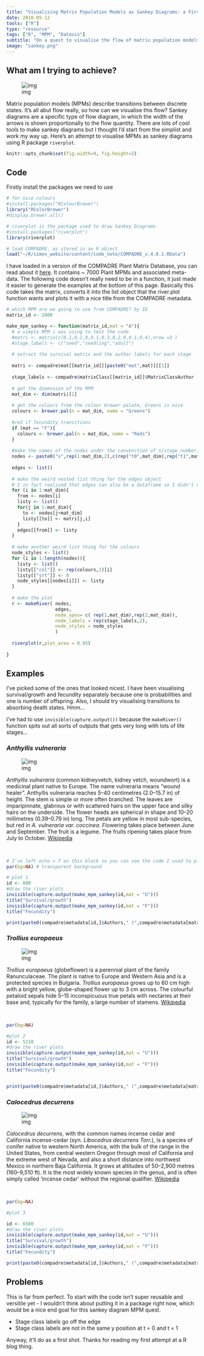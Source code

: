 ```yaml
---
title: "Visualising Matrix Population Models as Sankey Diagrams: a First Attempt with R Package riverplot"
date: 2018-05-12
tools: ["R"]
type: "resource"
tags: ["R", "MPM", "Datavis"]
subtitle: "On a quest to visualise the flow of matrix population models"
image: "sankey.png"
---
```


## What am I trying to achieve?

<div class="row">
<div class="col-md-4">

<div class="img-reponsive">![img](/img/compadre-logo.png)</div>

</div>

<div class="col-md-8">

Matrix population models (MPMs) describe transitions between discrete states. It's all abut flow really, so how can we visualise this flow? Sankey diagrams are a specific type of flow diagram, in which the width of the arrows is shown proportionally to the flow quantity. There are lots of cool tools to make sankey diagrams but I thought I'd start from the simplist and work my way up. Here's an attempt to visualise MPMs as sankey diagrams using R package `riverplot`.

</div>
</div>

```r
knitr::opts_chunk$set(fig.width=9, fig.height=5) 
```

## Code

Firstly install the packages we need to use

```r

# for nice colours
#install.packages("RColourBrewer")
library("RColorBrewer")
#display.brewer.all()

# riverplot is the package used to draw Sankey Diagrams
#install.packages("riverplot")
library(riverplot)

# load COMPADRE, as stored in an R object
load("~/R/simon_website/content/code_note/COMPADRE_v.4.0.1.RData")

```

I have loaded in a version of the COMPADRE Plant Matrix Database, you can read about it [here](https://www.compadre-db.org/). It contains ~ 7000 Plant MPMs and associated meta-data. The following code doesn't really need to be in a function, it just made it easier to generate the examples at the bottom of this page. Basically this code takes the matrix, converts it into the list object that the river.plot function wants and plots it with a nice title from the COMPADRE metadata.

```r
# which MPM are we going to use from COMPADRE? by ID
matrix_id <- 2000

make_mpm_sankey <- function(matrix_id,mat = "A"){
  # a simple MPM i was using to test the code
  #matri <- matrix(c(0.1,0.2,0,0.1,0.3,0.2,0,0.1,0.4),nrow =3 )
  #stage_labels <- c("seed","seedling","adult")
  
  # extract the survival matrix and the author labels for each stage
  
  matri <- compadre$mat[[matrix_id]][paste0("mat",mat)][[1]]
  
  stage_labels <- compadre$matrixClass[[matrix_id]]$MatrixClassAuthor
  
  # get the dimension of the MPM
  mat_dim <- dim(matri)[1]
  
  # get the colours from the colour brewer palate, Greens is nice
  colours <- brewer.pal(n = mat_dim, name = "Greens")
  
  #red if fecundity transitions
  if (mat == "F"){
    colours <- brewer.pal(n = mat_dim, name = "Reds")
  }
  
  #make the names of the nodes under the convenction of s(stage number)t(0 or 1)
  nodes <- paste0("s",rep(1:mat_dim,2),c(rep("t0",mat_dim),rep("t1",mat_dim)))
  
  edges <- list()
  
  # make the weird nested list thing for the edges object
  # I in fact realised that edges can also be a dataframe so I didn't need to do all this loopy faff
  for (i in 1:mat_dim){
    from <- nodes[i]
    listy <- list()
    for(j in 1:mat_dim){
      to <- nodes[j+mat_dim]
      listy[[to]] <- matri[j,i]
    }
    edges[[from]] <- listy
  }
  
  # make another weird list thing for the colours
  node_styles <- list()
  for (i in 1:length(nodes)){
    listy <- list()
    listy[["col"]] <- rep(colours,2)[i]
    listy[["srt"]] <- 0
    node_styles[[nodes[i]]] <- listy
  }
  
  # make the plot
  r <- makeRiver( nodes, 
                  edges, 
                  node_xpos= c( rep(1,mat_dim),rep(2,mat_dim)),
                  node_labels = rep(stage_labels,2),
                  node_styles = node_styles
                  )
  
  riverplot(r,plot_area = 0.95)
  
}

```

## Examples

I've picked some of the ones that looked nicest. I have been visualising survival/growth and fecundity separately because one is probabilities and one is number of offspring. Also, I should try visualising transitions to absorbing death states. Hmm...

I've had to use `invisible(capture.output())` because the `makeRiver()` function spits out all sorts of outputs that gets very long with lots of life stages... 

### *Anthyllis vulneraria*

<div class="row">
<div class="col-md-4">

<div class="img-reponsive">![img](https://www.brc.ac.uk/plantatlas/sites/www.brc.ac.uk.plantatlas/files/styles/largest_1152_870/public/images/Anthyllis%20vulneraria%20Porth%20Towan.JPG?itok=Ss2-SEG7)</div>

</div>

<div class="col-md-8">

*Anthyllis vulneraria* (common kidneyvetch, kidney vetch, woundwort) is a medicinal plant native to Europe. The name vulneraria means "wound healer". Anthyllis vulneraria reaches 5–40 centimetres (2.0–15.7 in) of height. The stem is simple or more often branched. The leaves are imparipinnate, glabrous or with scattered hairs on the upper face and silky hairs on the underside. The flower heads are spherical in shape and 10–20 millimetres (0.39–0.79 in) long. The petals are yellow in most sub-species, but red in *A. vulneraria var. coccinea*. Flowering takes place between June and September. The fruit is a legume. The fruits ripening takes place from July to October. [Wikipedia](https://en.wikipedia.org/wiki/Anthyllis_vulneraria) 

</div>
</div>

<br>

```r
# I've left echo = T on this block so you can see the code I used to plot each sankey diagram
par(bg=NA) # transparent background

# plot 1
id <- 800
#draw the river plots
invisible(capture.output(make_mpm_sankey(id,mat = "U")))
title("Survival/growth")
invisible(capture.output(make_mpm_sankey(id,mat = "F")))
title("Fecundity")

print(paste0(compadre$metadata[id,]$Authors," (",compadre$metadata[matrix_id,]$YearPublication,")"))


```

### *Trollius europaeus*

<div class="row">
<div class="col-md-4">

<div class="img-reponsive">![img](https://upload.wikimedia.org/wikipedia/commons/d/d4/Trollius_europaeus_020503.jpg)</div>

</div>
<div class="col-md-8">

*Trollius europaeus* (globeflower) is a perennial plant of the family Ranunculaceae. The plant is native to Europe and Western Asia and is a protected species in Bulgaria. *Trollius europaeus* grows up to 60 cm high with a bright yellow, globe-shaped flower up to 3 cm across. The colourful petaloid sepals hide 5–15 inconspicuous true petals with nectaries at their base and, typically for the family, a large number of stamens. [Wikipedia](https://en.wikipedia.org/wiki/Trollius_europaeus)

</div>
</div>

<br>

```r
par(bg=NA) 

#plot 2
id <- 5210
#draw the river plots
invisible(capture.output(make_mpm_sankey(id,mat = "U")))
title("Survival/growth")
invisible(capture.output(make_mpm_sankey(id,mat = "F")))
title("Fecundity")


print(paste0(compadre$metadata[id,]$Authors," (",compadre$metadata[matrix_id,]$YearPublication,")"))

```

### *Calocedrus decurrens* 

<div class="row">
<div class="col-md-4">

<div class="img-reponsive">![img](https://upload.wikimedia.org/wikipedia/commons/thumb/1/1c/Calocedrus_decurrens_Yosemite_NP.jpg/260px-Calocedrus_decurrens_Yosemite_NP.jpg)</div>

</div>
<div class="col-md-8">

*Calocedrus decurrens*, with the common names incense cedar and California incense-cedar (syn. *Libocedrus decurrens Torr.*), is a species of conifer native to western North America, with the bulk of the range in the United States, from central western Oregon through most of California and the extreme west of Nevada, and also a short distance into northwest Mexico in northern Baja California. It grows at altitudes of 50–2,900 metres (160–9,510 ft). It is the most widely known species in the genus, and is often simply called 'incense cedar' without the regional qualifier. [Wikipedia](https://en.wikipedia.org/wiki/Calocedrus_decurrens)

</div>
</div>

<br>


```r
par(bg=NA) 

#plot 3

id <- 6500
#draw the river plots
invisible(capture.output(make_mpm_sankey(id,mat = "U")))
title("Survival/growth")
invisible(capture.output(make_mpm_sankey(id,mat = "F")))
title("Fecundity")

print(paste0(compadre$metadata[id,]$Authors," (",compadre$metadata[matrix_id,]$YearPublication,")"))
```

## Problems

This is far from perfect. To start with the code isn't super reusable and versitile yet - I wouldn't think about putting it in a package right now, which would be a nice end goal for this sankey diagram MPM quest.

 * Stage class labels go off the edge
 * Stage class labels are not in the same y position at t = 0 and t = 1

Anyway, it'll do as a first shot. Thanks for reading my first attempt at a R blog thing.



